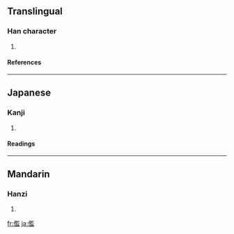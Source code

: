 ==Translingual==
===Han character===
{{Han char|rn=9|rad=人|as=14|sn=16|four=|canj=人尸戈廿 (OSIT), 人尸一廿 (OSMT)}}
# {{defn|Han}}
====References====
{{Han ref|kx=0120.010|dkj=01229|dj=0253.160|hdz=10230.050|uh=5116|ud=20758}}
----
==Japanese==
===Kanji===
{{ja-kanji|grade=|rs=人14}}
# {{defn|Japanese}}
====Readings====
{{ja-readings|on=[[らん]] (ran)|kun=[[みにくい]] (minikui)}}
----
==Mandarin==
===Hanzi===
{{cmn-hanzi|pin=[[lán]] ([[lan2]])|wg=lan<sup>2</sup>}}
# {{defn|Mandarin}}

[[fr:儖]]
[[ja:儖]]